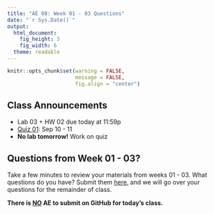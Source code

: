 ```yaml
---
title: "AE 08: Week 01 - 03 Questions"
date: "`r Sys.Date()`"
output: 
  html_document: 
    fig_height: 3
    fig_width: 6
  theme: readable
---
```


```r
knitr::opts_chunk$set(warning = FALSE, 
                      message = FALSE, 
                      fig.align = "center")
```


## Class Announcements

- Lab 03 + HW 02 due today at 11:59p
- [Quiz 01](https://sta210-fa20.netlify.app/quiz/quiz-01.html): Sep 10 - 11
- **No lab tomorrow!** Work on quiz

## Questions from Week 01 - 03? 

Take a few minutes to review your materials from weeks 01 - 03. What questions do you have? Submit them [here](https://docs.google.com/forms/d/e/1FAIpQLSdjiLhjwrKNpessuKWH_PE9yDeruz7vgf2TWroX8Sky9ilkzQ/viewform?usp=sf_link), and we will go over your questions for the remainder of class.


**There is <u>NO</u> AE to submit on GitHub for today's class.**




